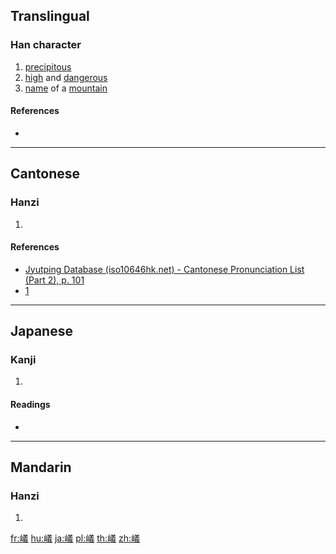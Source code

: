 {{character info/new}}
==Translingual==

===Han character===
{{Han char|rn=46|rad=山|as=13|sn=16|four=28753|canj=UTGI|ids=⿰山義}}

# [[precipitous]]
# [[high]] and [[dangerous]]
# [[name]] of a [[mountain]]

====References====
* {{Han ref|kx=0320.230|dkj=08510|dj=0620.270|hdz=10801.120|uh=5DAC|ud=23980|bh=E95E|bd=59742}}

----

==Cantonese==

===Hanzi===
{{yue-hanzi|jyut=[[ai4]], [[ji4]], [[ngai4]], [[ngai5]]}}

# {{defn|lang=yue|sort=山13}}

====References====
* [http://www.iso10646hk.net/jp/document/download.jsp Jyutping Database (iso10646hk.net) - Cantonese Pronunciation List (Part 2), p. 101]
* [http://ckc.eduhk.hk/ckc2/dictionary.php?lang=en&form4=1&codetype=unicode&codeinput=5DAC&reset=1]

----

==Japanese==

===Kanji===
{{ja-kanji|grade=|rs=山13}}

# {{defn|lang=ja|sort=山13}}

====Readings====
* {{ja-readings|on=[[ぎ]] (gi)|kun=[[けわしい]] (kewashii)}}

----

==Mandarin==

===Hanzi===
{{cmn-hanzi|pin=[[yí]] ([[yi2]]), [[yǐ]] ([[yi3]])|wg=i<sup>2</sup>, i<sup>3</sup>}}

# {{defn|lang=cmn|sort=山13}}

[[fr:嶬]]
[[hu:嶬]]
[[ja:嶬]]
[[pl:嶬]]
[[th:嶬]]
[[zh:嶬]]